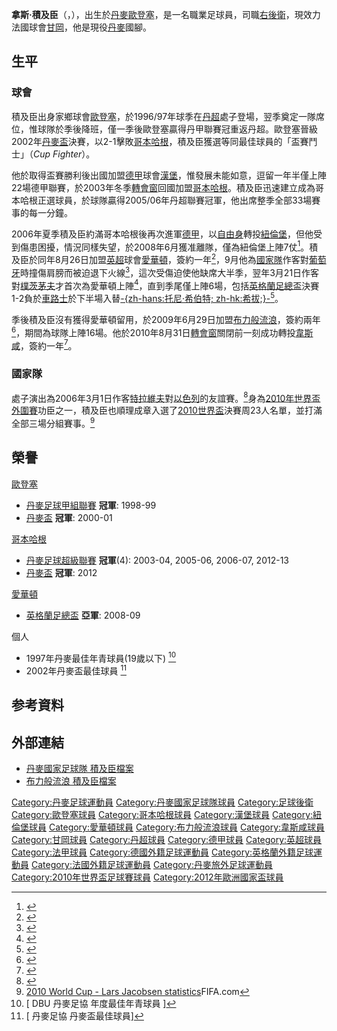 {{noteTA|G1=uefa|G2=EPL
|T=zh-hans:拉尔斯·雅各布森; zh-hk:拿斯·積及臣;
|1=zh-hans:拉尔斯·雅各布森; zh-hk:拿斯·積及臣;
|2=zh-hans:雅各布森; zh-hk:積及臣;

}}
{{Football player infobox 
 |           playername = 拿斯·積及臣<br />''Lars Jacobsen''
 |             fullname = Lars Christian Jacobsen
 |                image = Lars Jacobsen 20120609.jpg
 |           image_size = 250
 |               height = {{height|metres=1.81}}
 |          dateofbirth = {{birth date and age|1979|9|30}}
 |          cityofbirth = [[歐登塞|歐登塞]]
 |       countryofbirth = [[丹麥|丹麥]]
 |          currentclub = [[甘岡前進會|甘岡]]
 |           clubnumber = 2
 |             position = [[後衛_(足球)|右後衛]]
 |                years = 1996-2002<br /> 2002-2003<br /> 2004-2007<br /> 2007-2008<br /> 2008-2009<br /> 2009-2010<br /> 2010-2011<br /> 2011-2014<br /> 2014-
 |                clubs = [[欧登塞足球俱乐部|歐登塞]]<br />[[汉堡体育俱乐部|漢堡]]<br />[[哥本哈根足球會|哥本哈根]]<br />[[纽伦堡足球俱乐部|纽倫堡]]<br />[[埃弗顿足球俱乐部|愛華頓]]<br />[[布莱克本流浪者足球俱乐部|布力般流浪]]<br />[[西汉姆联足球俱乐部|韋斯咸]]<br />[[哥本哈根足球會|哥本哈根]]<br />[[甘岡前進會|甘岡]]
 |        caps(goals)   = 111 (2) <br /> {{0}}22 (1)<br /> 103 (3) <br /> {{0|00}}7 (0)<br /> {{0|00}}5 (0)<br /> {{0}}13 (0)<br /> {{0}}24 (0) <br /> {{0|0}}81 (1) <br />{{0}}25 (1) 
 |        nationalyears = 1995<br />1995-1996<br />1996-1998<br />1998-2001<br />2006-
 |         nationalteam = 丹麥U16 <br />丹麥U17 <br />丹麥U19 <br />[[丹麥21歲以下國家足球隊|丹麥U21]]<br />[[丹麥國家足球隊|丹麥]]
 | nationalcaps(goals) = {{0|00}}2 (0) <br />{{0}}11 (0) <br />{{0}}19 (1) <br />{{0}}26 (0) <br />{{0}}75 (1)<ref>[http://www.fifa.com/worldcup/players/player=186351/index.html 2010 World Cup - Lars Jacobsen profile] {{Wayback|url=http://www.fifa.com/worldcup/players/player=186351/index.html |date=20100616013253 }}, FIFA.com, accessed on 23 Jul 2010</ref>
 |          pcupdate  = 2015年6月15日 
 |          ntupdate  = 2015年6月15日 
}}
'''拿斯·積及臣'''（{{lang-da|'''Lars Jacobsen'''}}，{{bd|1979年|9月30日|||K}}），出生於[[丹麥|丹麥]][[歐登塞|歐登塞]]，是一名職業足球員，司職[[後衛_(足球)|右後衛]]，現效力法國球會[[甘岡前進會|甘岡]]，他是現役[[丹麥國家足球隊|丹麥]]國腳。

== 生平 ==
=== 球會 ===
積及臣出身家鄉球會[[欧登塞足球俱乐部|歐登塞]]，於1996/97年球季在[[丹麥足球超級聯賽|丹超]]處子登場，翌季奠定一隊席位，惟球隊於季後降班，僅一季後歐登塞贏得丹甲聯賽冠重返丹超。歐登塞晉級2002年[[丹麥盃|丹麥盃]]決賽，以2-1擊敗[[哥本哈根足球會|哥本哈根]]，積及臣獲選等同最佳球員的「盃賽鬥士」（''Cup Fighter''）。

他於取得盃賽勝利後出國加盟[[德甲|德甲]]球會[[汉堡体育俱乐部|漢堡]]，惟發展未能如意，逗留一年半僅上陣22場德甲聯賽，於2003年冬季[[轉會窗|轉會窗]]回國加盟[[哥本哈根足球會|哥本哈根]]。積及臣迅速建立成為哥本哈根正選球員，於球隊贏得2005/06年丹超聯賽冠軍，他出席整季全部33場賽事的每一分鐘。

2006年夏季積及臣約滿哥本哈根後再次進軍[[德甲|德甲]]，以[[自由球員|自由身]]轉投[[纽伦堡足球俱乐部|紐倫堡]]，但他受到傷患困擾，情況同樣失望，於2008年6月獲准離隊，僅為紐倫堡上陣7仗<ref>{{cite news |language=en |url=http://news.bbc.co.uk/sport2/hi/football/teams/e/everton/7586230.stm |title=Jacobsen hoping for Toffees games |publisher=[[BBC|BBC]] Sport |date=2008-08-28 |accessdate=2010-09-02 |archive-date=2020-10-22 |archive-url=https://web.archive.org/web/20201022042611/http://news.bbc.co.uk/sport2/hi/football/teams/e/everton/7586230.stm |dead-url=no }}</ref>。積及臣於同年8月26日加盟[[英超|英超]]球會[[埃弗顿足球俱乐部|愛華頓]]，簽約一年<ref>{{cite news |language=en |url=http://news.bbc.co.uk/sport2/hi/football/teams/e/everton/7581108.stm |title=Everton confirm Jacobsen switch |publisher=[[BBC|BBC]] Sport |date=2008-08-26 |accessdate=2010-09-02 |archive-date=2020-11-06 |archive-url=https://web.archive.org/web/20201106021234/http://news.bbc.co.uk/sport2/hi/football/teams/e/everton/7581108.stm |dead-url=no }}</ref>，9月他為[[丹麥國家足球隊|國家隊]]作客對[[葡萄牙國家足球隊|葡萄牙]]時撞傷肩膀而被迫退下火線<ref>{{cite news |language=en |url=http://news.bbc.co.uk/sport2/hi/football/teams/e/everton/7609847.stm |title=Everton wait on Jacobsen injury |publisher=[[BBC|BBC]] Sport |date=2008-09-11 |accessdate=2010-09-02 |archive-date=2020-09-29 |archive-url=https://web.archive.org/web/20200929210529/http://news.bbc.co.uk/sport2/hi/football/teams/e/everton/7609847.stm |dead-url=no }}</ref>，這次受傷迫使他缺席大半季，翌年3月21日作客對[[朴茨茅斯足球俱乐部|樸茨茅夫]]才首次為愛華頓上陣<ref>{{cite news |language=en |url=http://news.bbc.co.uk/sport2/hi/football/eng_prem/7937093.stm |title=Portsmouth 2-1 Everton |publisher=[[BBC|BBC]] Sport |date=2009-03-21 |accessdate=2010-09-02 |archive-date=2020-11-06 |archive-url=https://web.archive.org/web/20201106025618/http://news.bbc.co.uk/sport2/hi/football/eng_prem/7937093.stm |dead-url=no }}</ref>，直到季尾僅上陣6場，包括[[英格蘭足總盃|英格蘭足總盃]]決賽1-2負於[[切尔西足球俱乐部|車路士]]於下半場入替[[托尼·希伯特|-{zh-hans:托尼·希伯特; zh-hk:希拔;}-]]<ref>{{cite news |language=en |url=http://news.bbc.co.uk/sport2/hi/football/fa_cup/8060989.stm |title=Chelsea 2-1 Everton |publisher=[[BBC|BBC]] Sport |date=2009-05-30 |accessdate=2010-09-02 |archive-date=2017-11-30 |archive-url=https://web.archive.org/web/20171130181810/http://news.bbc.co.uk/sport2/hi/football/fa_cup/8060989.stm |dead-url=no }}</ref>。

季後積及臣沒有獲得愛華頓留用，於2009年6月29日加盟[[布莱克本流浪者足球俱乐部|布力般流浪]]，簽約兩年<ref>{{cite news |language=en |url=http://news.bbc.co.uk/sport2/hi/football/teams/b/blackburn_rovers/8125121.stm |title=Blackburn sign defender Jacobsen |publisher=[[BBC|BBC]] Sport |date=2009-06-29 |accessdate=2010-09-02 |archive-date=2020-02-18 |archive-url=https://web.archive.org/web/20200218022525/http://news.bbc.co.uk/sport2/hi/football/teams/b/blackburn_rovers/8125121.stm |dead-url=no }}</ref>，期間為球隊上陣16場。他於2010年8月31日[[轉會窗|轉會窗]]關閉前一刻成功轉投[[西汉姆联足球俱乐部|韋斯咸]]，簽約一年<ref>{{cite news |language=en |url=http://news.bbc.co.uk/sport2/hi/football/teams/w/west_ham_utd/8959283.stm |title=West Ham confirm deal for Danish defender Lars Jacobsen |publisher=[[BBC|BBC]] Sport |date=2010-09-01 |accessdate=2010-09-02 |archive-date=2013-07-07 |archive-url=https://web.archive.org/web/20130707060029/http://news.bbc.co.uk/sport2/hi/football/teams/w/west_ham_utd/8959283.stm |dead-url=no }}</ref>。

=== 國家隊 ===
處子演出為2006年3月1日作客[[特拉维夫|特拉維夫]]對[[以色列國家足球隊|以色列]]的友誼賽。<ref>{{Cite web |url=http://www.dbu.dk/landshold/landsholdsdatabasen/LBasePlayerInfo.aspx?playerid=4222&teamtypeid=330#match |title=DBU - Lars Jacobsen statistics |access-date=2010-07-23 |archive-date=2020-02-18 |archive-url=https://web.archive.org/web/20200218022528/http://www.dbu.dk/landshold/landsholdsdatabasen/LBasePlayerInfo.aspx?playerid=4222&teamtypeid=330#match |dead-url=no }}</ref>身為[[2010年世界盃外圍賽|2010年世界盃外圍賽]]功臣之一，積及臣也順理成章入選了[[2010年世界盃足球賽|2010世界盃]]決賽周23人名單，並打滿全部三場分組賽事。<ref>[http://www.fifa.com/worldcup/statistics/players/player=186351/mainstatistics.html 2010 World Cup - Lars Jacobsen statistics]{{Dead link}}FIFA.com</ref>

== 榮譽 ==
;[[欧登塞足球俱乐部|歐登塞]]
* [[丹麥足球甲組聯賽|丹麥足球甲組聯賽]] '''冠軍''': 1998-99 
* [[丹麥盃|丹麥盃]] '''冠軍''': 2000-01

;[[哥本哈根足球會|哥本哈根]]
* [[丹麥足球超級聯賽|丹麥足球超級聯賽]] '''冠軍'''(4): 2003-04, 2005-06, 2006-07, 2012-13 
* [[丹麥盃|丹麥盃]] '''冠軍''': 2012

;[[埃弗顿足球俱乐部|愛華頓]]
* [[英格蘭足總盃|英格蘭足總盃]] '''亞軍''': 2008-09

;個人
* 1997年丹麥最佳年青球員(19歲以下) <ref>[{{Cite web |url=http://www.dbu.dk/page.aspx?id=318 |title=DBU 丹麥足協 年度最佳年青球員 {{da}} |access-date=2010-07-23 |archive-date=2018-12-12 |archive-url=https://web.archive.org/web/20181212144542/https://www.dbu.dk/page.aspx?id=318 |dead-url=no }} DBU 丹麥足協 年度最佳年青球員 {{da}}]</ref>
* 2002年丹麥盃最佳球員 <ref>[{{Cite web |url=http://www.dbu.dk/page.aspx?pid=93 |title=丹麥足協 丹麥盃最佳球員{{da}} |access-date=2012-10-01 |archive-date=2012-10-08 |archive-url=https://web.archive.org/web/20121008221647/http://www.dbu.dk/page.aspx?pid=93 |dead-url=no }} 丹麥足協 丹麥盃最佳球員{{da}}]</ref>

== 参考資料 ==
{{reflist}}

== 外部連結 ==
* [http://www.dbu.dk/landshold/landsholdsdatabasen/LBasePlayerInfo.aspx?playerid=4222 丹麥國家足球隊 積及臣檔案] {{Wayback|url=http://www.dbu.dk/landshold/landsholdsdatabasen/LBasePlayerInfo.aspx?playerid=4222 |date=20120720043253 }}
* [https://web.archive.org/web/20100611124624/http://www.rovers.co.uk/page/ProfilesDetail/0,,10303~34304,00.html 布力般流浪 積及臣檔案]

{{Denmark Squad 2010 World Cup}}
{{2012年歐洲足球錦標賽丹麥參賽名單}}

{{DEFAULTSORT:Jacobsen, Lars}}
[[Category:丹麥足球運動員|Category:丹麥足球運動員]]
[[Category:丹麥國家足球隊球員|Category:丹麥國家足球隊球員]]
[[Category:足球後衛|Category:足球後衛]]
[[Category:歐登塞球員|Category:歐登塞球員]]
[[Category:哥本哈根球員|Category:哥本哈根球員]]
[[Category:漢堡球員|Category:漢堡球員]]
[[Category:紐倫堡球員|Category:紐倫堡球員]]
[[Category:愛華頓球員|Category:愛華頓球員]]
[[Category:布力般流浪球員|Category:布力般流浪球員]]
[[Category:韋斯咸球員|Category:韋斯咸球員]]
[[Category:甘岡球員|Category:甘岡球員]]
[[Category:丹超球員|Category:丹超球員]]
[[Category:德甲球員|Category:德甲球員]]
[[Category:英超球員|Category:英超球員]]
[[Category:法甲球員|Category:法甲球員]]
[[Category:德國外籍足球運動員|Category:德國外籍足球運動員]]
[[Category:英格蘭外籍足球運動員|Category:英格蘭外籍足球運動員]]
[[Category:法國外籍足球運動員|Category:法國外籍足球運動員]]
[[Category:丹麥旅外足球運動員|Category:丹麥旅外足球運動員]]
[[Category:2010年世界盃足球賽球員|Category:2010年世界盃足球賽球員]]
[[Category:2012年歐洲國家盃球員|Category:2012年歐洲國家盃球員]]